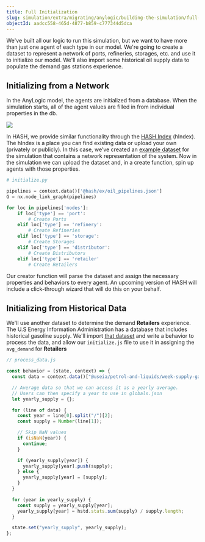 ```yaml
---
title: Full Initialization
slug: simulation/extra/migrating/anylogic/building-the-simulation/full-initialization
objectId: aadcc558-465d-4877-b859-c777344d5dca
---
```


We've built all our logic to run this simulation, but we want to have more than just one agent of each type in our model. We're going to create a dataset to represent a network of ports, refineries, storages, etc. and use it to initialize our model. We'll also import some historical oil supply data to populate the demand gas stations experience.

## Initializing from a Network

In the AnyLogic model, the agents are initialized from a database. When the simulation starts, all of the agent values are filled in from individual properties in the db.

![](https://cdn-us1.hash.ai/site/docs/image%20%2828%29.png)

In HASH, we provide similar functionality through the [HASH Index](https://hash.ai/platform/index) \(hIndex\). The hIndex is a place you can find existing data or upload your own \(privately or publicly\). In this case, we’ve created an [example dataset](https://simulation.hash.ai/@hash/ex) for the simulation that contains a network representation of the system. Now in the simulation we can upload the dataset and, in a create function, spin up agents with those properties.

```python
# initialize.py

pipelines = context.data()['@hash/ex/oil_pipelines.json']
G = nx.node_link_graph(pipelines)

for loc in pipelines['nodes']:
    if loc['type'] == 'port':
        # Create Ports
    elif loc['type'] == 'refinery':
        # Create Refineries
    elif loc['type'] == 'storage':
        # Create Storages
    elif loc['type'] == 'distributor':
        # Create Distributors
    elif loc['type'] == 'retailer'
        # Create Retailers
```

Our creator function will parse the dataset and assign the necessary properties and behaviors to every agent. An upcoming version of HASH will include a click-through wizard that will do this on your behalf.

## Initializing from Historical Data

We'll use another dataset to determine the demand **Retailers** experience. The U.S Energy Information Administration has a database that includes historical gasoline supply. We'll import [that dataset](https://simulation.hash.ai/@useia/petrol-and-liquids) and write a behavior to process the data, and allow our `initialize.js` file to use it in assigning the `avg_demand` for **Retailers**

```javascript
// process_data.js

const behavior = (state, context) => {
  const data = context.data()["@useia/petrol-and-liquids/week-supply-gas.csv"];

  // Average data so that we can access it as a yearly average.
  // Users can then specify a year to use in globals.json
  let yearly_supply = {};

  for (line of data) {
    const year = line[0].split("/")[2];
    const supply = Number(line[1]);

    // Skip NaN values
    if (isNaN(year)) {
      continue;
    }

    if (yearly_supply[year]) {
      yearly_supply[year].push(supply);
    } else {
      yearly_supply[year] = [supply];
    }
  }

  for (year in yearly_supply) {
    const supply = yearly_supply[year];
    yearly_supply[year] = hstd.stats.sum(supply) / supply.length;
  }

  state.set("yearly_supply", yearly_supply);
};
```

